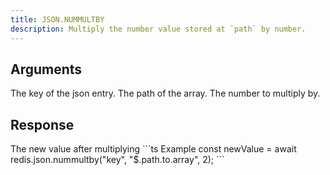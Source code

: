 ```yaml
---
title: JSON.NUMMULTBY
description: Multiply the number value stored at `path` by number.
---
```


## Arguments

<ParamField body="key" type="string" required>
    The key of the json entry.
</ParamField>
<ParamField body="path" type="string" default="$">
    The path of the array.
</ParamField>




<ParamField body="multiply" type="number" required>
    The number to multiply by.
</ParamField>


## Response

<ResponseField type="integer" required>
  The new value after multiplying
</ResponseField>

<RequestExample>
```ts Example
const newValue = await redis.json.nummultby("key", "$.path.to.array", 2);
```
</RequestExample>
